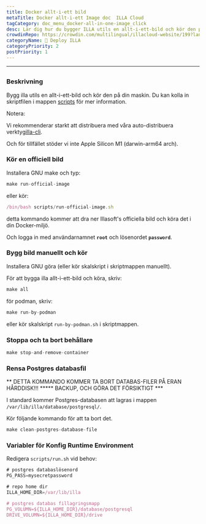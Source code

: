 ```yaml
---
title: Docker allt-i-ett bild
metaTitle: Docker allt-i-ett Image doc  ILLA Cloud
tagCategory: doc_menu_docker-all-in-one-image_click
desc: Lär dig hur du bygger ILLA utils en allt-i-ett-bild och kör den på din maskin.
crowdinRepo: https://crowdin.com/multilingual/illacloud-website/199?languages=sv&filter=basic&value=0
categoryName: 👷 Deploy ILLA
categoryPriority: 2
postPriority: 1
---
```


* * *

## <h2 hidden>Docker allt-i-ett-bild</h2>

### Beskrivning

Bygg illa utils en allt-i-ett-bild och kör den på din maskin. Du kan kolla in skriptfilen i mappen [scripts](https://github.com/illacloud/deploy-illa-manually/blob/main/docker/scripts) för mer information.

Notera:

Vi rekommenderar starkt att distribuera med våra auto-distribuera verktyg[illa-cli](https://github.com/illacloud/illa).

Och för tillfället stöder vi inte Apple Silicon M1 (darwin-arm64 arch).

### Kör en officiell bild

Installera GNU make och typ:

```jsx
make run-official-image
```

eller kör:

```jsx
/bin/bash scripts/run-official-image.sh
```

detta kommando kommer att dra ner Illasoft's officiella bild och köra det i din Docker-miljö.

Och logga in med användarnamnet **`root`** och lösenordet **`password`**.

### Bygg bild manuellt och kör

Installera GNU göra (eller kör skalskript i skriptmappen manuellt).

För att bygga illa allt-i-ett-bild och köra, skriv:

```jsx
make all
```

för podman, skriv:

```jsx
make run-by-podman
```

eller kör skalskript `run-by-podman.sh` i skriptmappen.

### Stoppa och ta bort behållare

```jsx
make stop-and-remove-container
```

### Rensa Postgres databasfil

** DETTA KOMMANDO KOMMER TA BORT DATABAS-FILER PÅ ERAN HÅRDDISK!!! \*\*\*** BACKUP, OCH GÖRA DET FÖRSIKTIGT \*\*\*

I standard kommer Postgres-databasen att lagras i mappen `/var/lib/illa/database/postgresql/`.

Kör följande kommando för att ta bort det.

```jsx
make clean-postgres-database-file
```

### Variabler för Konfig Runtime Environment

Redigera `scripts/run.sh` vid behov:

```jsx
# postgres databaslösenord
PG_PASS=mysecretpassword

# repo home dir
ILLA_HOME_DIR=/var/lib/illa

# postgres databas fillagringsmapp
PG_VOLUMN=${ILLA_HOME_DIR}/database/postgresql
DRIVE_VOLUMN=${ILLA_HOME_DIR}/drive
```
